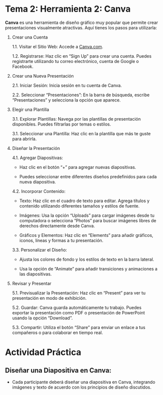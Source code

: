 :::[.justify]
# Tema 2: Herramienta 2: Canva

**Canva** es una herramienta de diseño gráfico muy popular que permite crear presentaciones visualmente atractivas. Aquí tienes los pasos para utilizarla:

1. Crear una Cuenta

    1.1. Visitar el Sitio Web: Accede a [Canva.com](www.canva.com).

    1.2. Registrarse: Haz clic en "Sign Up" para crear una cuenta. Puedes registrarte utilizando tu correo electrónico, cuenta de Google o Facebook.

2. Crear una Nueva Presentación

    2.1. Iniciar Sesión: Inicia sesión en tu cuenta de Canva.

    2.2. Seleccionar "Presentaciones": En la barra de búsqueda, escribe "Presentaciones" y selecciona la opción que aparece.

3. Elegir una Plantilla

    3.1. Explorar Plantillas: Navega por las plantillas de presentación disponibles. Puedes filtrarlas por temas o estilos.

    3.1. Seleccionar una Plantilla: Haz clic en la plantilla que más te guste para abrirla.

4. Diseñar la Presentación

    4.1. Agregar Diapositivas:

      -   Haz clic en el botón "+" para agregar nuevas diapositivas.

      -   Puedes seleccionar entre diferentes diseños predefinidos para cada nueva diapositiva.

    4.2. Incorporar Contenido:

    -   Texto: Haz clic en el cuadro de texto para editar. Agrega títulos y contenido utilizando diferentes tamaños y estilos de fuente.

   -   Imágenes: Usa la opción "Uploads" para cargar imágenes desde tu computadora o selecciona "Photos" para buscar imágenes libres de derechos directamente desde Canva.

   -   Gráficos y Elementos: Haz clic en "Elements" para añadir gráficos, iconos, líneas y formas a tu presentación.

    3.3. Personalizar el Diseño:

    -   Ajusta los colores de fondo y los estilos de texto en la barra lateral.
    
    -   Usa la opción de "Animate" para añadir transiciones y animaciones a las diapositivas.

5. Revisar y Presentar

    5.1.    Previsualizar la Presentación: Haz clic en "Present" para ver tu presentación en modo de exhibición.

    5.2.    Guardar: Canva guarda automáticamente tu trabajo. Puedes exportar la presentación como PDF o presentación de PowerPoint usando la opción "Download".

    5.3.    Compartir: Utiliza el botón "Share" para enviar un enlace a tus compañeros o para colaborar en tiempo real.

# Actividad Práctica

## Diseñar una Diapositiva en Canva:

-   Cada participante deberá diseñar una diapositiva en Canva, integrando imágenes y texto de acuerdo con los principios de diseño discutidos.\
:::